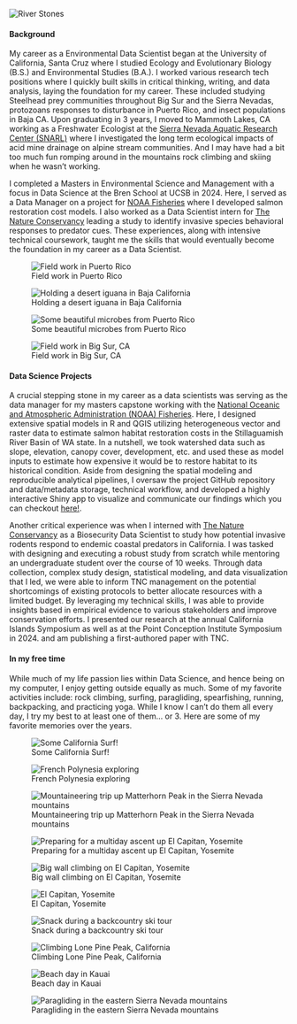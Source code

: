 
<!-- Image banner at top -->
 <img class="banner-image-two" src="images/stones2.png" alt="River    Stones"/>

<div class="gray-placeholder-two">
</div>

<h4>Background</h4>

My career as a Environmental Data Scientist began at the University of California, Santa Cruz where I studied Ecology and Evolutionary Biology (B.S.) and Environmental Studies (B.A.). I worked various research tech positions where I quickly built skills in critical thinking, writing, and data analysis, laying the foundation for my career. These included studying Steelhead prey communities throughout Big Sur and the Sierra Nevadas, protozoans responses to disturbance in Puerto Rico, and insect populations in Baja CA. Upon graduating in 3 years, I moved to Mammoth Lakes, CA working as a Freshwater Ecologist at the [Sierra Nevada Aquatic Research Center (SNARL)](https://vesr.nrs.ucsb.edu/about) where I investigated the long term ecological impacts of acid mine drainage on alpine stream communities. And I may have had a bit too much fun romping around in the mountains rock climbing and skiing when he wasn't working.

I completed a Masters in Environmental Science and Management with a focus in Data Science at the Bren School at UCSB in 2024. Here, I served as a Data Manager on a project for [NOAA Fisheries](https://www.fisheries.noaa.gov/) where I developed salmon restoration cost models. I also worked as a Data Scientist intern for 
[The Nature Conservancy](https://www.nature.org/en-us/) leading a study to identify invasive species behavioral responses to predator cues. These experiences, along with intensive technical coursework, taught me the skills that would eventually become the foundation in my career as a Data Scientist.

::: {layout-ncol="2"}
![Field work in Puerto Rico](images/pr.jpg){.rounded-hover}

![Holding a desert iguana in Baja California](images/liz.jpeg){.rounded-hover}

![Some beautiful microbes from Puerto Rico](images/microbes.jpg){.rounded-hover}

![Field work in Big Sur, CA](images/big_sur.jpg){.rounded-hover}
:::



<h4>Data Science Projects</h4>

A crucial stepping stone in my career as a data scientists was serving as the data manager for my masters capstone working with the [National Oceanic and Atmospheric Administration (NOAA) Fisheries](https://www.fisheries.noaa.gov/). Here, I designed extensive spatial models in R and QGIS utilizing heterogeneous vector and raster data to estimate salmon habitat restoration costs in the Stillaguamish River Basin of WA state. In a nutshell, we took watershed data such as slope, elevation, canopy cover, development, etc. and used these as model inputs to estimate how expensive it would be to restore habitat to its historical condition. Aside from designing the spatial modeling and reproducible analytical pipelines, I oversaw the project GitHub repository and data/metadata storage, technical workflow, and developed a highly interactive Shiny app to visualize and communicate our findings which you can checkout [here!](https://ramhunte.shinyapps.io/noaa_shiny/). 

Another critical experience was when I interned with [The Nature Conservancy](https://www.nature.org/en-us/) as a Biosecurity Data Scientist to study how potential invasive rodents respond to endemic coastal predators in California. I was tasked with designing and executing a robust study from scratch while mentoring an undergraduate student over the course of 10 weeks. Through data collection, complex study design, statistical modeling, and data visualization that I led, we were able to inform TNC management on the potential shortcomings of existing protocols to better allocate resources with a limited budget. By leveraging my technical skills, I was able to provide insights based in empirical evidence to various stakeholders and improve conservation efforts. I presented our research at the annual California Islands Symposium as well as at the Point Conception Institute Symposium in 2024. and am publishing a first-authored paper with TNC.



<h4>In my free time</h4>

While much of my life passion lies within Data Science, and hence being on my computer, I enjoy getting outside equally as much. Some of my favorite activities include: rock climbing, surfing, paragliding, spearfishing, running, backpacking, and practicing yoga. While I know I can't do them all every day, I try my best to at least one of them... or 3. Here are some of my favorite memories over the years.


::: {layout-ncol="2"}

![Some California Surf!](images/surf.JPG){.rounded-hover}

![French Polynesia exploring](images/raiatea.jpeg){.rounded-hover}

![Mountaineering trip up Matterhorn Peak in the Sierra Nevada mountains](images/backpack.jpg){.rounded-hover}


![Preparing for a multiday ascent up El Capitan, Yosemite](images/el_cap.jpg){.rounded-hover}

![Big wall climbing on El Capitan, Yosemite](images/zod.jpg){.rounded-hover}

![El Capitan, Yosemite](images/nose.jpeg){.rounded-hover}








![Snack during a backcountry ski tour](images/touring.jpeg){.rounded-hover}


![Climbing Lone Pine Peak, California](images/lpp.jpg){.rounded-hover}


![Beach day in Kauai](images/beach.jpg){.rounded-hover}


![Paragliding in the eastern Sierra Nevada mountains](images/glide.jpg){.rounded-hover}

:::

